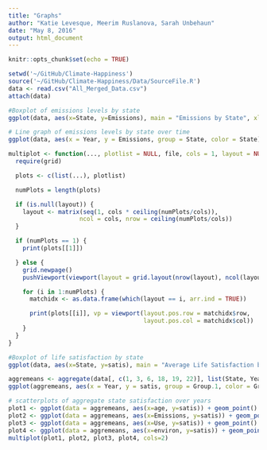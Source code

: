 ```yaml
---
title: "Graphs"
author: "Katie Levesque, Meerim Ruslanova, Sarah Unbehaun"
date: "May 8, 2016"
output: html_document
---
```



```r
knitr::opts_chunk$set(echo = TRUE)
```

``` r
setwd('~/GitHub/Climate-Happiness')
source('~/GitHub/Climate-Happiness/Data/SourceFile.R')
data <- read.csv("All_Merged_Data.csv")
attach(data)
```

```r

#Boxplot of emissions levels by state
ggplot(data, aes(x=State, y=Emissions), main = "Emissions by State", xlab = "State", ylab = "Emissions (annual tons of CO2 per capita)") +geom_boxplot(aes(fill=factor(State))) + scale_colour_discrete() + theme(axis.text.x=element_text(angle=90,hjust=1,vjust=0.5)) + guides(fill=FALSE)
```

```r
# Line graph of emissions levels by state over time
ggplot(data, aes(x = Year, y = Emissions, group = State, color = State)) + geom_line() + scale_colour_discrete() +labs(y = "Emissions (annual tons of CO2 per capita)")
```

``` r
multiplot <- function(..., plotlist = NULL, file, cols = 1, layout = NULL) {
  require(grid)

  plots <- c(list(...), plotlist)

  numPlots = length(plots)

  if (is.null(layout)) {
    layout <- matrix(seq(1, cols * ceiling(numPlots/cols)),
                    ncol = cols, nrow = ceiling(numPlots/cols))
  }

  if (numPlots == 1) {
    print(plots[[1]])

  } else {
    grid.newpage()
    pushViewport(viewport(layout = grid.layout(nrow(layout), ncol(layout))))

    for (i in 1:numPlots) {
      matchidx <- as.data.frame(which(layout == i, arr.ind = TRUE))

      print(plots[[i]], vp = viewport(layout.pos.row = matchidx$row,
                                      layout.pos.col = matchidx$col))
    }
  }
}
```

```r
#Boxplot of life satisfaction by state 
ggplot(data, aes(x=State, y=satis), main = "Average Life Satisfaction by State", xlab = "State", ylab = "Satisfaction") +geom_boxplot(aes(fill=factor(State))) + scale_colour_discrete() + theme(axis.text.x=element_text(angle=90,hjust=1,vjust=0.5)) + guides(fill=FALSE)
```

```r
aggremeans <- aggregate(data[, c(1, 3, 6, 18, 19, 22)], list(State, Year), mean)
ggplot(aggremeans, aes(x = Year, y = satis, group = Group.1, color = Group.1)) + geom_line() + scale_colour_discrete() +labs(y = "Life Satisfaction")
```

```r
# scatterplots of aggregate state satisfaction over years
plot1 <- ggplot(data = aggremeans, aes(x=age, y=satis)) + geom_point() +geom_smooth() + labs(x = "Age", y = "Life Satisfaction")
plot2 <- ggplot(data = aggremeans, aes(x=Emissions, y=satis)) + geom_point() +geom_smooth() + labs(x = "Emissions per Capita", y = "Life Satisfaction")
plot3 <- ggplot(data = aggremeans, aes(x=Use, y=satis)) + geom_point() +geom_smooth() + labs(x = "Energy Use per Capita", y = "Life Satisfaction")
plot4 <- ggplot(data = aggremeans, aes(x=environ, y=satis)) + geom_point() +geom_smooth() + labs(x = "Concern about the Environment", y = "Life Satisfaction")
multiplot(plot1, plot2, plot3, plot4, cols=2)
```
